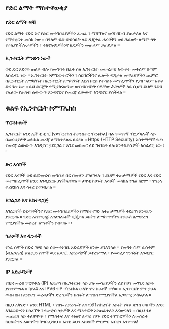 ## የድር ልማት ማስተዋወቂያ


### የድር ልማት ፍቺ

የድር ልማት የድር እና የድር መተግበሪያዎችን ፈጠራ ፣ ማሻሻልና መንከባከብ ያጠቃለለ እና የማያቋርጥ መስክ ነው ። በዓለም ዌድ ዌብሳይት ላይ ዲጂታል ሐሳቦችን ወደ ሕይወት ለማምጣት የተለያዩ ችሎታዎችን ፣ ቴክኖሎጂዎችንና ዘዴዎችን መጠቀም ይጠይቃል ።

### ኢንተርኔት ምንድን ነው?

ወደ ድር እድገት ጠለቅ ብሎ ከመግባቱ በፊት ስለ ኢንተርኔት መሠረታዊ እውቀት መቅሰም በጣም አስፈላጊ ነው ። ኢንተርኔት ኮምፒውተሮችን ፣ ሰርቨሮችንና ሌሎች ዲጂታል መሣሪያዎችን ጨምሮ በኢንተርኔት አማካኝነት በኢንተርኔት አማካኝነት እርስ በርስ የተሳሰሩ መሣሪያዎችን የያዘ ዓለም አቀፍ ድረ ገጽ ነው ። ይህ ድርጅት የሚያከናውነው ውስብስብነት ባላቸው ሕንፃዎች ላይ ሲሆን ይህም ገደብ የሌለው የሐሳብ ልውውጥ እንዲኖርና የመረጃ ልውውጥ እንዲኖር ያስችላል ።

## ቁልፍ የኢንተርኔት ኮምፕሌክስ

### ፕሮቶኮሎች

ኢንተርኔት እንደ ኤች ቲ ቲ ፒ (ሃይፐርቴክስ ትራንስፈር ፕሮቶኮል) ባሉ የመገናኛ ፕሮፖዛሎች ላይ በመሳሪያዎች መካከል መረጃ ለማስተላለፍ ይረዳል ። Https (HTTP Security) አስተማማኝ የሆነ የመረጃ ልውውጥ እንዲኖር ያደርጋል ፣ እንደ መስመር ላይ ግብይት ላሉ እንቅስቃሴዎች አስፈላጊ ነው ፡ ፡

### ድር አሳሾች

የድር አሳሾች ወደ በይነመረብ መግቢያ በር በመሆን ያገለግላሉ ፣ ይህም ተጠቃሚዎች የድር እና የድር መተግበሪያዎች ዘንድ እንዲደርሱ ያስችላቸዋል ። ታዋቂ ከሆኑት አሳሾች መካከል ጎግል ክሮም ፣ ሞዚላ ፍሪፎክስ እና ሳፋሪ ይገኙበታል ።

### አገልጋይ እና አስተናጋጅ

አገልጋዮች ድርጣቶችንና የድር መተግበሪያዎችን በማስተናገድ ለተጠቃሚዎች ተደራሽ እንዲሆኑ ያደርጋሉ ። የድረ አስተናጋጅ አገልግሎቶች ዲጂታል ይዘትን ለማከማቸትና ተደራሽ ለማድረግ የሚያስችሉ መሰረተ ልማቶችን ይሰጣሉ ፡ ፡

### ጎራዎች እና ዲንቶች

የጎራ ስሞች በድረ ገጾቹ ላይ ሰው-ተነባቢ አድራሻዎች ሆነው ያገለግላሉ ። የመዓት ስም ሲስተም (ዲኤንኤስ) እነዚህን ስሞች ወደ አይ.ፒ. አድራሻዎች ይተረጉማል ፣ የመሳሪያ ግንኙነት እንዲኖር ያደርጋል ።

### IP አድራሻዎች

የበይነመረብ ፕሮቶኮል (IP) አድራሻ በኢንተርኔት ላይ ያሉ መሳሪያዎችን ልዩ በሆነ መንገድ ለይቶ ያስቀምጣል ። Ipv4 እና IPV6 የIP ፕሮቶኮል ሁለት ዋና ስሪቶች ናቸው ።
ኢንተርኔት ምን ያህል ውስብስብ እንደሆነ መረዳታችን ድረ ገጾችን በስፋት ለማሰስ የሚያስችል አጋጣሚ ይከፍታል ።

በዚህ አካሄድ ፣ እንደ HTML ፣ የበጐ አድራጐት እና የጃቫ ስክሪፕት አይነት የላቁ ጽንሰ ሀሳቦችን እንደ አገልጋይ-ጎን ስክሪፕት ፣ የውሂብ ጎታዎች እና ማዕቀፎች አንጠልጥለን እናወጣለን ። በዚህ ጉዞ መጨረሻ ላይ ተለዋዋጭ ፣ የሚሳተፍ እና ተፅዕኖ ፈጣሪ የሆኑ የድር ተሞክሮዎችን ለመስራት ክህሎትንና እውቀትን ትገበሪያለህ ። እስቲ ይህን አስደሳች ምርምር አብረን እንቀጥል!






